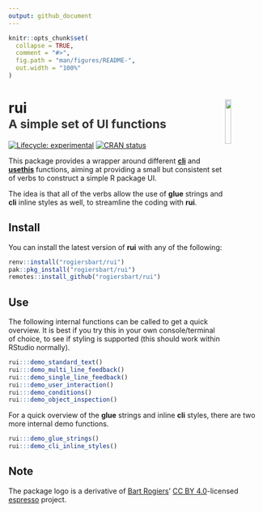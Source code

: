```yaml
---
output: github_document
---
```


<!-- README.md is generated from README.Rmd. Please edit that file -->

```r
knitr::opts_chunk$set(
  collapse = TRUE,
  comment = "#>",
  fig.path = "man/figures/README-",
  out.width = "100%"
)
```

# rui<img src="man/figures/logo.png" align="right" width="15%"/><br><small><font color="#333333">A simple set of UI functions</font></small>

<!-- badges: start -->
[![Lifecycle: experimental](https://img.shields.io/badge/lifecycle-experimental-orange.svg)](https://www.tidyverse.org/lifecycle/#experimental)
[![CRAN status](https://www.r-pkg.org/badges/version/rui)](https://CRAN.R-project.org/package=rui)
<!-- badges: end -->

This package provides a wrapper around different
**[cli](https://cli.r-lib.org/)** and **[usethis](https://usethis.r-lib.org/)**
functions, aiming at providing a small but consistent set of verbs to construct
a simple R package UI.

The idea is that all of the verbs allow the use of **glue** strings and **cli**
inline styles as well, to streamline the coding with **rui**.

## Install

You can install the latest version of **rui** with any of the
following:

```r
renv::install("rogiersbart/rui")
pak::pkg_install("rogiersbart/rui")
remotes::install_github("rogiersbart/rui")
```

## Use

The following internal functions can be called to get a quick overview. It is
best if you try this in your own console/terminal of choice, to see if styling
is supported (this should work within RStudio normally).

```r
rui:::demo_standard_text()
rui:::demo_multi_line_feedback()
rui:::demo_single_line_feedback()
rui:::demo_user_interaction()
rui:::demo_conditions()
rui:::demo_object_inspection()
```

For a quick overview of the **glue** strings and inline **cli** styles, there
are two more internal demo functions.

```r
rui:::demo_glue_strings()
rui:::demo_cli_inline_styles()
```

## Note

The package logo is a derivative of [Bart
Rogiers](https://rogiersbart.github.io)' [CC BY
4.0](https://creativecommons.org/licenses/by/4.0)-licensed
[espresso](https://rogiersbart.github.io/espresso) project.
